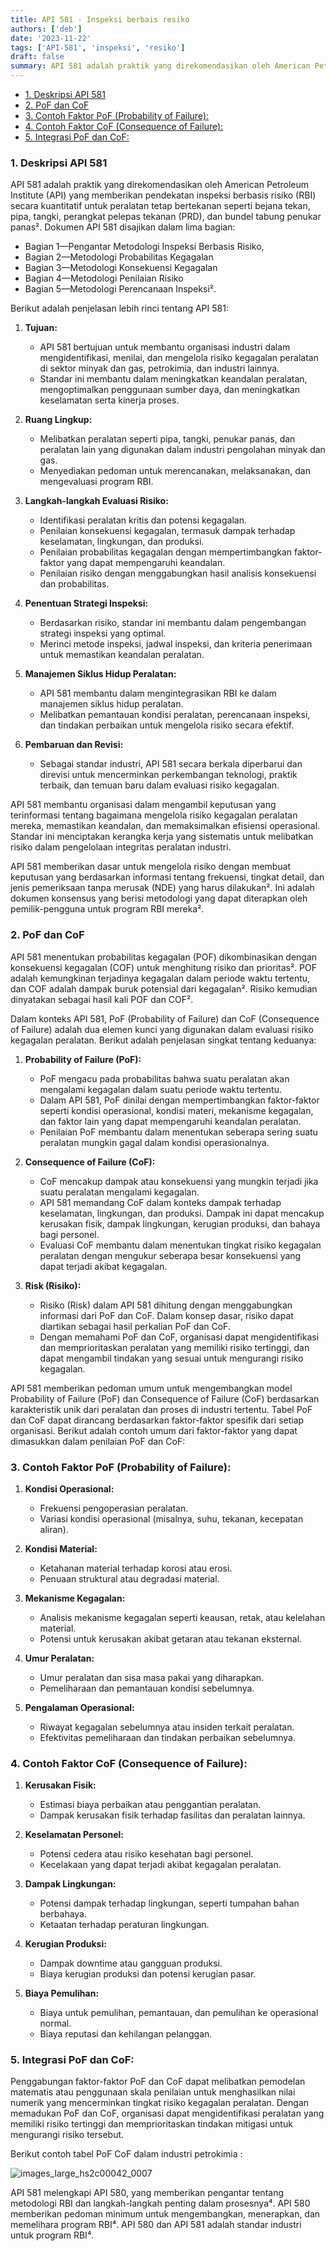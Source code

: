 ```yaml
---
title: API 581 - Inspeksi berbais resiko
authors: ['deb']
date: '2023-11-22'
tags: ['API-581', 'inspeksi', 'resiko']
draft: false
summary: API 581 adalah praktik yang direkomendasikan oleh American Petroleum Institute (API) yang memberikan pendekatan inspeksi berbasis risiko (RBI) secara kuantitatif untuk peralatan tetap bertekanan seperti bejana tekan, pipa, tangki, perangkat pelepas tekanan (PRD), dan bundel tabung penukar panas².
---
```


- [1. Deskripsi API 581](#1-deskripsi-api-581)
- [2. PoF dan CoF](#2-pof-dan-cof)
- [3. Contoh Faktor PoF (Probability of Failure):](#3-contoh-faktor-pof-probability-of-failure)
- [4. Contoh Faktor CoF (Consequence of Failure):](#4-contoh-faktor-cof-consequence-of-failure)
- [5. Integrasi PoF dan CoF:](#5-integrasi-pof-dan-cof)

### 1. Deskripsi API 581

API 581 adalah praktik yang direkomendasikan oleh American Petroleum Institute (API) yang memberikan pendekatan inspeksi berbasis risiko (RBI) secara kuantitatif untuk peralatan tetap bertekanan seperti bejana tekan, pipa, tangki, perangkat pelepas tekanan (PRD), dan bundel tabung penukar panas². Dokumen API 581 disajikan dalam lima bagian:

- Bagian 1—Pengantar Metodologi Inspeksi Berbasis Risiko,
- Bagian 2—Metodologi Probabilitas Kegagalan
- Bagian 3—Metodologi Konsekuensi Kegagalan
- Bagian 4—Metodologi Penilaian Risiko
- Bagian 5—Metodologi Perencanaan Inspeksi².

Berikut adalah penjelasan lebih rinci tentang API 581:

1. **Tujuan:**

   - API 581 bertujuan untuk membantu organisasi industri dalam mengidentifikasi, menilai, dan mengelola risiko kegagalan peralatan di sektor minyak dan gas, petrokimia, dan industri lainnya.
   - Standar ini membantu dalam meningkatkan keandalan peralatan, mengoptimalkan penggunaan sumber daya, dan meningkatkan keselamatan serta kinerja proses.

2. **Ruang Lingkup:**

   - Melibatkan peralatan seperti pipa, tangki, penukar panas, dan peralatan lain yang digunakan dalam industri pengolahan minyak dan gas.
   - Menyediakan pedoman untuk merencanakan, melaksanakan, dan mengevaluasi program RBI.

3. **Langkah-langkah Evaluasi Risiko:**

   - Identifikasi peralatan kritis dan potensi kegagalan.
   - Penilaian konsekuensi kegagalan, termasuk dampak terhadap keselamatan, lingkungan, dan produksi.
   - Penilaian probabilitas kegagalan dengan mempertimbangkan faktor-faktor yang dapat mempengaruhi keandalan.
   - Penilaian risiko dengan menggabungkan hasil analisis konsekuensi dan probabilitas.

4. **Penentuan Strategi Inspeksi:**

   - Berdasarkan risiko, standar ini membantu dalam pengembangan strategi inspeksi yang optimal.
   - Merinci metode inspeksi, jadwal inspeksi, dan kriteria penerimaan untuk memastikan keandalan peralatan.

5. **Manajemen Siklus Hidup Peralatan:**

   - API 581 membantu dalam mengintegrasikan RBI ke dalam manajemen siklus hidup peralatan.
   - Melibatkan pemantauan kondisi peralatan, perencanaan inspeksi, dan tindakan perbaikan untuk mengelola risiko secara efektif.

6. **Pembaruan dan Revisi:**
   - Sebagai standar industri, API 581 secara berkala diperbarui dan direvisi untuk mencerminkan perkembangan teknologi, praktik terbaik, dan temuan baru dalam evaluasi risiko kegagalan.

API 581 membantu organisasi dalam mengambil keputusan yang terinformasi tentang bagaimana mengelola risiko kegagalan peralatan mereka, memastikan keandalan, dan memaksimalkan efisiensi operasional. Standar ini menciptakan kerangka kerja yang sistematis untuk melibatkan risiko dalam pengelolaan integritas peralatan industri.

API 581 memberikan dasar untuk mengelola risiko dengan membuat keputusan yang berdasarkan informasi tentang frekuensi, tingkat detail, dan jenis pemeriksaan tanpa merusak (NDE) yang harus dilakukan². Ini adalah dokumen konsensus yang berisi metodologi yang dapat diterapkan oleh pemilik-pengguna untuk program RBI mereka².

### 2. PoF dan CoF

API 581 menentukan probabilitas kegagalan (POF) dikombinasikan dengan konsekuensi kegagalan (COF) untuk menghitung risiko dan prioritas². POF adalah kemungkinan terjadinya kegagalan dalam periode waktu tertentu, dan COF adalah dampak buruk potensial dari kegagalan². Risiko kemudian dinyatakan sebagai hasil kali POF dan COF².

Dalam konteks API 581, PoF (Probability of Failure) dan CoF (Consequence of Failure) adalah dua elemen kunci yang digunakan dalam evaluasi risiko kegagalan peralatan. Berikut adalah penjelasan singkat tentang keduanya:

1. **Probability of Failure (PoF):**

   - PoF mengacu pada probabilitas bahwa suatu peralatan akan mengalami kegagalan dalam suatu periode waktu tertentu.
   - Dalam API 581, PoF dinilai dengan mempertimbangkan faktor-faktor seperti kondisi operasional, kondisi materi, mekanisme kegagalan, dan faktor lain yang dapat mempengaruhi keandalan peralatan.
   - Penilaian PoF membantu dalam menentukan seberapa sering suatu peralatan mungkin gagal dalam kondisi operasionalnya.

2. **Consequence of Failure (CoF):**

   - CoF mencakup dampak atau konsekuensi yang mungkin terjadi jika suatu peralatan mengalami kegagalan.
   - API 581 memandang CoF dalam konteks dampak terhadap keselamatan, lingkungan, dan produksi. Dampak ini dapat mencakup kerusakan fisik, dampak lingkungan, kerugian produksi, dan bahaya bagi personel.
   - Evaluasi CoF membantu dalam menentukan tingkat risiko kegagalan peralatan dengan mengukur seberapa besar konsekuensi yang dapat terjadi akibat kegagalan.

3. **Risk (Risiko):**
   - Risiko (Risk) dalam API 581 dihitung dengan menggabungkan informasi dari PoF dan CoF. Dalam konsep dasar, risiko dapat diartikan sebagai hasil perkalian PoF dan CoF.
   - Dengan memahami PoF dan CoF, organisasi dapat mengidentifikasi dan memprioritaskan peralatan yang memiliki risiko tertinggi, dan dapat mengambil tindakan yang sesuai untuk mengurangi risiko kegagalan.

API 581 memberikan pedoman umum untuk mengembangkan model Probability of Failure (PoF) dan Consequence of Failure (CoF) berdasarkan karakteristik unik dari peralatan dan proses di industri tertentu. Tabel PoF dan CoF dapat dirancang berdasarkan faktor-faktor spesifik dari setiap organisasi. Berikut adalah contoh umum dari faktor-faktor yang dapat dimasukkan dalam penilaian PoF dan CoF:

### 3. Contoh Faktor PoF (Probability of Failure):

1. **Kondisi Operasional:**

   - Frekuensi pengoperasian peralatan.
   - Variasi kondisi operasional (misalnya, suhu, tekanan, kecepatan aliran).

2. **Kondisi Material:**

   - Ketahanan material terhadap korosi atau erosi.
   - Penuaan struktural atau degradasi material.

3. **Mekanisme Kegagalan:**

   - Analisis mekanisme kegagalan seperti keausan, retak, atau kelelahan material.
   - Potensi untuk kerusakan akibat getaran atau tekanan eksternal.

4. **Umur Peralatan:**

   - Umur peralatan dan sisa masa pakai yang diharapkan.
   - Pemeliharaan dan pemantauan kondisi sebelumnya.

5. **Pengalaman Operasional:**
   - Riwayat kegagalan sebelumnya atau insiden terkait peralatan.
   - Efektivitas pemeliharaan dan tindakan perbaikan sebelumnya.

### 4. Contoh Faktor CoF (Consequence of Failure):

1. **Kerusakan Fisik:**

   - Estimasi biaya perbaikan atau penggantian peralatan.
   - Dampak kerusakan fisik terhadap fasilitas dan peralatan lainnya.

2. **Keselamatan Personel:**

   - Potensi cedera atau risiko kesehatan bagi personel.
   - Kecelakaan yang dapat terjadi akibat kegagalan peralatan.

3. **Dampak Lingkungan:**

   - Potensi dampak terhadap lingkungan, seperti tumpahan bahan berbahaya.
   - Ketaatan terhadap peraturan lingkungan.

4. **Kerugian Produksi:**

   - Dampak downtime atau gangguan produksi.
   - Biaya kerugian produksi dan potensi kerugian pasar.

5. **Biaya Pemulihan:**
   - Biaya untuk pemulihan, pemantauan, dan pemulihan ke operasional normal.
   - Biaya reputasi dan kehilangan pelanggan.

### 5. Integrasi PoF dan CoF:

Penggabungan faktor-faktor PoF dan CoF dapat melibatkan pemodelan matematis atau penggunaan skala penilaian untuk menghasilkan nilai numerik yang mencerminkan tingkat risiko kegagalan peralatan. Dengan memadukan PoF dan CoF, organisasi dapat mengidentifikasi peralatan yang memiliki risiko tertinggi dan memprioritaskan tindakan mitigasi untuk mengurangi risiko tersebut.

Berikut contoh tabel PoF CoF dalam industri petrokimia :

![images_large_hs2c00042_0007](/mx-core/static/images/artikel/images_large_hs2c00042_0007.jpeg)

API 581 melengkapi API 580, yang memberikan pengantar tentang metodologi RBI dan langkah-langkah penting dalam prosesnya⁴. API 580 memberikan pedoman minimum untuk mengembangkan, menerapkan, dan memelihara program RBI⁴. API 580 dan API 581 adalah standar industri untuk program RBI⁴.
